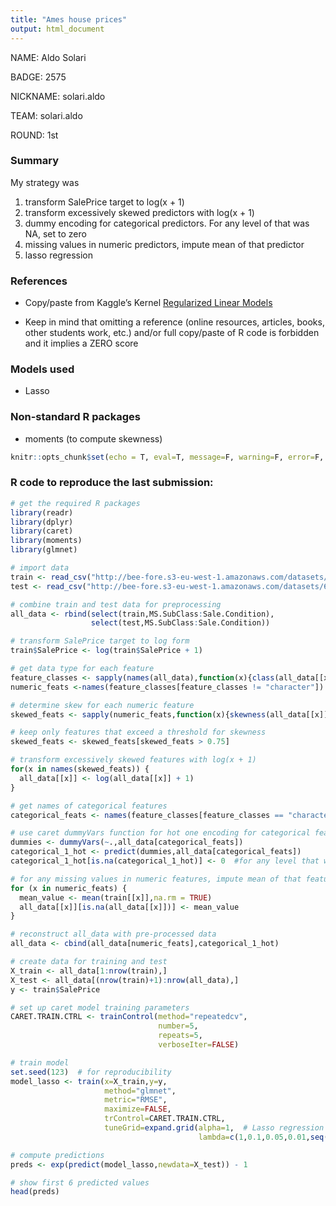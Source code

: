 ```yaml
---
title: "Ames house prices"
output: html_document
---
```


NAME: Aldo Solari 

BADGE: 2575

NICKNAME: solari.aldo 

TEAM: solari.aldo 

ROUND: 1st

### Summary

My strategy was

1. transform SalePrice target to log(x + 1) 
2. transform excessively skewed predictors with log(x + 1)
3. dummy encoding for categorical predictors. For any level of that was NA, set to zero
4. missing values in numeric predictors, impute mean of that predictor
5. lasso regression

### References

* Copy/paste from Kaggle's Kernel [Regularized Linear Models](https://www.kaggle.com/jimthompson/regularized-linear-models-in-r)

* Keep in mind that omitting a reference (online resources, articles, books, other students work, etc.) and/or full copy/paste of R code is forbidden and it implies a ZERO score

### Models used

* Lasso

### Non-standard R packages

* moments (to compute skewness)

```r
knitr::opts_chunk$set(echo = T, eval=T, message=F, warning=F, error=F, comment=NA, cache=F, R.options=list(width=220))
```


### R code to reproduce the last submission:

```r
# get the required R packages
library(readr)
library(dplyr)
library(caret)
library(moments)
library(glmnet)

# import data
train <- read_csv("http://bee-fore.s3-eu-west-1.amazonaws.com/datasets/60.csv")
test <- read_csv("http://bee-fore.s3-eu-west-1.amazonaws.com/datasets/61.csv")

# combine train and test data for preprocessing
all_data <- rbind(select(train,MS.SubClass:Sale.Condition),
                  select(test,MS.SubClass:Sale.Condition))

# transform SalePrice target to log form
train$SalePrice <- log(train$SalePrice + 1)

# get data type for each feature
feature_classes <- sapply(names(all_data),function(x){class(all_data[[x]])})
numeric_feats <-names(feature_classes[feature_classes != "character"])

# determine skew for each numeric feature
skewed_feats <- sapply(numeric_feats,function(x){skewness(all_data[[x]],na.rm=TRUE)})

# keep only features that exceed a threshold for skewness
skewed_feats <- skewed_feats[skewed_feats > 0.75]

# transform excessively skewed features with log(x + 1)
for(x in names(skewed_feats)) {
  all_data[[x]] <- log(all_data[[x]] + 1)
}

# get names of categorical features
categorical_feats <- names(feature_classes[feature_classes == "character"])

# use caret dummyVars function for hot one encoding for categorical features
dummies <- dummyVars(~.,all_data[categorical_feats])
categorical_1_hot <- predict(dummies,all_data[categorical_feats])
categorical_1_hot[is.na(categorical_1_hot)] <- 0  #for any level that was NA, set to zero

# for any missing values in numeric features, impute mean of that feature
for (x in numeric_feats) {
  mean_value <- mean(train[[x]],na.rm = TRUE)
  all_data[[x]][is.na(all_data[[x]])] <- mean_value
}

# reconstruct all_data with pre-processed data
all_data <- cbind(all_data[numeric_feats],categorical_1_hot)

# create data for training and test
X_train <- all_data[1:nrow(train),]
X_test <- all_data[(nrow(train)+1):nrow(all_data),]
y <- train$SalePrice

# set up caret model training parameters
CARET.TRAIN.CTRL <- trainControl(method="repeatedcv",
                                 number=5,
                                 repeats=5,
                                 verboseIter=FALSE)

# train model
set.seed(123)  # for reproducibility
model_lasso <- train(x=X_train,y=y,
                     method="glmnet",
                     metric="RMSE",
                     maximize=FALSE,
                     trControl=CARET.TRAIN.CTRL,
                     tuneGrid=expand.grid(alpha=1,  # Lasso regression
                                          lambda=c(1,0.1,0.05,0.01,seq(0.009,0.001,-0.001),0.00075,0.0005,0.0001)))

# compute predictions
preds <- exp(predict(model_lasso,newdata=X_test)) - 1

# show first 6 predicted values
head(preds)
```



